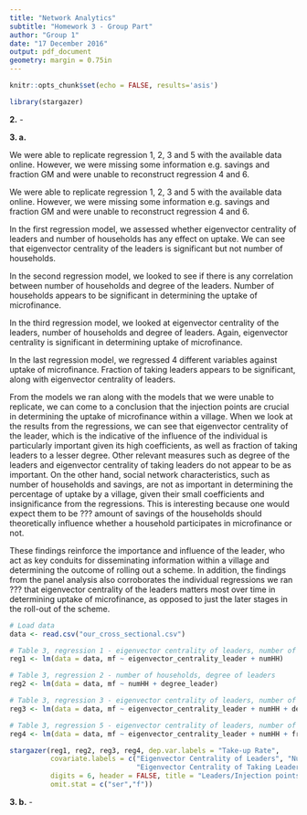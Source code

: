 ```yaml
---
title: "Network Analytics"
subtitle: "Homework 3 - Group Part"
author: "Group 1"
date: "17 December 2016"
output: pdf_document
geometry: margin = 0.75in
---
```


```r
knitr::opts_chunk$set(echo = FALSE, results='asis')

library(stargazer)
```

**2.** -

**3. a.** 

We were able to replicate regression 1, 2, 3 and 5 with the available data online. However, we were missing some information e.g. savings and fraction GM and were unable to reconstruct regression 4 and 6.

We were able to replicate regression 1, 2, 3 and 5 with the available data online. However, we were missing some information e.g. savings and fraction GM and were unable to reconstruct regression 4 and 6.

In the first regression model, we assessed whether eigenvector centrality of leaders and number of households has any effect on uptake. We can see that eigenvector centrality of the leaders is significant but not number of households. 

In the second regression model, we looked to see if there is any correlation between number of households and degree of the leaders. Number of households appears to be significant in determining the uptake of microfinance.

In the third regression model, we looked at eigenvector centrality of the leaders, number of households and degree of leaders. Again, eigenvector centrality is significant in determining uptake of microfinance.

In the last regression model, we regressed 4 different variables against uptake of microfinance. Fraction of taking leaders appears to be significant, along with eigenvector centrality of leaders.

From the models we ran along with the models that we were unable to replicate, we can come to a conclusion that the injection points are crucial in determining the uptake of microfinance within a village. When we look at the results from the regressions, we can see that eigenvector centrality of the leader, which is the indicative of the influence of the individual is particularly important given its high coefficients, as well as fraction of taking leaders to a lesser degree. Other relevant measures such as degree of the leaders and eigenvector centrality of taking leaders do not appear to be as important. On the other hand, social network characteristics, such as number of households and savings, are not as important in determining the percentage of uptake by a village, given their small coefficients and insignificance from the regressions. This is interesting because one would expect them to be ??? amount of savings of the households should theoretically influence whether a household participates in microfinance or not. 

These findings reinforce the importance and influence of the leader, who act as key conduits for disseminating information within a village and determining the outcome of rolling out a scheme. In addition, the findings from the panel analysis also corroborates the individual regressions we ran ??? that eigenvector centrality of the leaders matters most over time in determining uptake of microfinance, as opposed to just the later stages in the roll-out of the scheme. 


```r
# Load data
data <- read.csv("our_cross_sectional.csv")
```

```r
# Table 3, regression 1 - eigenvector centrality of leaders, number of households
reg1 <- lm(data = data, mf ~ eigenvector_centrality_leader + numHH)

# Table 3, regression 2 - number of households, degree of leaders
reg2 <- lm(data = data, mf ~ numHH + degree_leader)

# Table 3, regression 3 - eigenvector centrality of leaders, number of households, degree of leaders
reg3 <- lm(data = data, mf ~ eigenvector_centrality_leader + numHH + degree_leader)

# Table 3, regression 5 - eigenvector centrality of leaders, number of households, degree of leaders, fraction of taking leaders, eigevector centrality of taking leaders
reg4 <- lm(data = data, mf ~ eigenvector_centrality_leader + numHH + fractionTakingLeaders_leaders + eigenvector_centrality_taking_leader)

stargazer(reg1, reg2, reg3, reg4, dep.var.labels = "Take-up Rate", 
          covariate.labels = c("Eigenvector Centrality of Leaders", "Number of Households", "Degree of Leaders", "Fraction of Taking Leaders", 
                               "Eigenvector Centrality of Taking Leaders", "Constant"), 
          digits = 6, header = FALSE, title = "Leaders/Injection points", column.sep.width = "5pt", font.size = "small",
          omit.stat = c("ser","f"))
```

**3. b.** -


